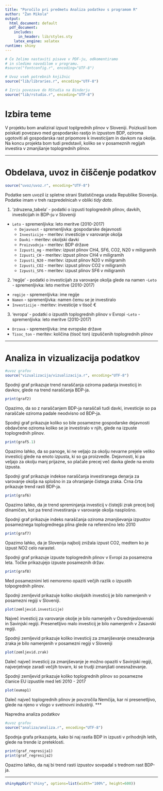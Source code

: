 ```yaml
---
title: "Poročilo pri predmetu Analiza podatkov s programom R"
author: "Žan Mikola"
output:
  html_document: default
  pdf_document:
    includes:
      in_header: lib/styles.sty
    latex_engine: xelatex
runtime: shiny
---
```


```r
# Če želimo nastaviti pisave v PDF-ju, odkomentiramo
# in sledimo navodilom v programu.
#source("fontconfig.r", encoding="UTF-8")

# Uvoz vseh potrebnih knjižnic
source("lib/libraries.r", encoding="UTF-8")
```

```r
# Izris povezave do RStudia na Binderju
source("lib/rstudio.r", encoding="UTF-8")
```

# Izbira teme

V projektu bom analiziral izpust toplgrednih plinov v Sloveniji.
Poizkusil bom poiskati povezavo med gospodarsko rastjo in izpustom BDP, oziroma ugotoviti ali gospodarska rast pripomore k investicijam in davkom na okolje.
Na koncu projekta bom tudi predstavil, koliko se v posameznih regijah investira v zmanjšanje toplogrednih plinov.


***

# Obdelava, uvoz in čiščenje podatkov

```r
source("uvoz/uvoz.r", encoding="UTF-8")
```

Podatke sem uvozil iz spletne strani Statističnega urada Republike Slovenija. Podatke imam v treh razpredelnicah v obliki *tidy data*.

1. 'zdruzena_tabela' - podatki o izpusti toplogrednih plinov, davkih, investicijah in BDP-ju v Sloveniji
- `Leto` - spremenljivka: leto meritve (2010-2017)
  - `Dejavnost` - spremenljivka: gospodarske dejavnosti
  - `Investicije` - meritev: investicije v varovanje okolja
  - `Davki` - meritev: okoljski davki 
  - `Proizvodnja` - meritev: BDP države
  - `Izpusti_mg` - meritev: izpust plinov CH4, SF6, CO2, N20 v miligramih
  - `Izpusti_CH` - meritev: izpust plinov CH4 v miligramih
  - `Izpusti_N20` - meritev: izpust plinov N20 v miligramih
  - `Izpusti_CO2` - meritev: izpust plinov CO2 v miligramih
  - `Izpusti_SF6` - meritev: izpust plinov SF6 v miligramih

2. 'regije' - podatki o investicijah za varovanje okolja glede na namen
-`Leto` - spremenljivka: leto meritve (2010-2017)
  - `regije` - spremenljivka: ime regije
  - `Namen` - spremenljivka: namen čemu se je investiralo
  - `Investicije` - meritev: investicije v tisoč €

3. 'evropa' - podatki o izpustih toplogrednih plinov v Evropi
-`Leto` - spremenljivka: leto meritve (2010-2017)
  - `Drzava` - spremenljivka: ime evropske države
  - `Tisoc_ton` - meritev: količina (tisoč ton) izpuščenih toplogrednih plinov
  
  
  
***

# Analiza in vizualizacija podatkov


```r
#uvoz grafov
source("vizualizacija/vizualizacija.r", encoding="UTF-8")
```


Spodnji graf prikazuje trend naraščanja oziroma padanja investicij in davkov, glede na trend naraščanja BDP-ja.
```r
print(graf2)
```
Opazimo, da so z naraščanjem BDP-ja naraščali tudi davki, investicije so pa naraščale oziroma padale neodvisno od BDP-ja.


Spodnji graf prikazuje koliko so bile posamezne gospodarske dejavnosti obdavčene oziroma koliko se je investiralo v njih, glede na izpuste toplogrednih plinov. 
```r
print(graf5.1)
```
Opazimo lahko, da so panoge, ki ne veljajo za okolju nevarne prejele veliko investicij glede na enoto izpusta, ki so ga proizvedle. Dejavnosti, ki pa veljajo za okolju manj prijazne, so plačale precej več davka glede na enoto izpusta.


Spodnji graf prikazuje indekse naraščanja investiranega denarja za varovanje okolja na splošno in za ohranjanje čistega zraka. Črna črta prikazuje trend rasti BDP-ja. 
```r
print(graf6)
```
Opazimo lahko, da je trend spreminjanja investicij v čistejši zrak precej bolj dinamičen, kot pa trend investiranja v varovanje okolja nasplošno.


Spodnji graf prikazuje indeks naraščanja oziroma zmanjševanja izpustov posameznega toplogrednega plina glede na referenčno leto 2010
```r
print(graf7)
```
Opazimo lahko, da je Slovenija najbolj znižala izpust CO2, medtem ko je izpust NO2 celo narastel.

Spodnji graf prikazuje izpuste toplogrednih plinov v Evropi za posamezna leta. Točke prikazujejo izpuste posameznih držav.
```r
print(graf8)
```
Med posameznimi leti nemoremo opaziti večjih razlik o izpustih tolpogrednih plinov.

Spodnji zemljevid prikazuje koliko okoljskih investicij je bilo namenjenih v posamezni regiji v Sloveniji.
```r
plot(zemljevid.investicije)

```
Največ investicij za varovanje okolje je bilo namenjeih v Osrednjeslovenski in Savinjski regiji. Presenetljivo malo investicij je bilo namenjenih v Zasavski regiji.



Spodnji zemljevid prikazuje koliko  investicij za zmanjševanje onesaževanja zraka je bilo namenjenih v posamezni regiji v Sloveniji
```r
plot(zemljevid.zrak)
```
Daleč največ investicij za zmanjševanje je možno opaziti v Savinjski regiji, najverjetneje zaradi večjih tovarn, ki se trudji zmanjšati onesnaževanje.



Spodnji zemljevid prikazuje koliko toplogrednih plinov so posamezne članice EU izpustile med leti 2010 - 2017
```r
plot(eumap1)
```
Daleč največ toplogrednih plinov je povzročila Nemčija, kar ni presenetljivo, glede na njeno v vlogo v svetnovni industriji.
***

 Napredna analiza podatkov

```r
#uvoz grafov
source("analiza/analiza.r", encoding="UTF-8")
```

Spodnja grafa prikazujeta, kako bi naj rastla BDP in izpusti v prihodnjih letih, glede na trende iz preteklosti.
```r
print(graf_regresija1)
print(graf_regresija2)
```
Opazimo lahko, da naj bi trend rasti izpustov sovpadal s trednom rast BDP-ja.



***

```r
shinyAppDir("shiny", options=list(width="100%", height=600))
```
